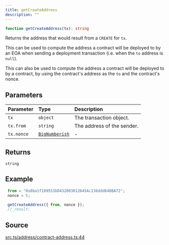 ```yaml
---
title: getCreateAddress
description: ""
---
```


```ts
function getCreateAddress(tx): string
```

Returns the address that would result from a `CREATE` for `tx`.

 This can be used to compute the address a contract will be
 deployed to by an EOA when sending a deployment transaction (i.e.
 when the `to` address is `null`).

 This can also be used to compute the address a contract will be
 deployed to by a contract, by using the contract's address as the
 `to` and the contract's nonce.

## Parameters

| Parameter | Type | Description |
| :------ | :------ | :------ |
| `tx` | `object` | The transaction object. |
| `tx.from` | `string` | The address of the sender. |
| `tx.nonce` | [`BigNumberish`](/content/type-aliases/BigNumberish.mdx) | - |

## Returns

`string`

## Example

```js
 from = "0x8ba1f109551bD432803012645Ac136ddd64DBA72";
 nonce = 5;

 getCreateAddress({ from, nonce });
 //_result:
 ```

## Source

[src.ts/address/contract-address.ts:44](https://github.com/dominant-strategies/quais-6.js/blob/3f482dd134064d41657ff7dc9ba8162f741c9c83/src.ts/address/contract-address.ts#L44)
